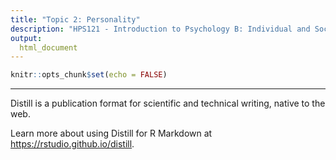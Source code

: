 ```yaml
---
title: "Topic 2: Personality"
description: "HPS121 - Introduction to Psychology B: Individual and Social Development"
output:
  html_document
---
```


```r
knitr::opts_chunk$set(echo = FALSE)
```

***

Distill is a publication format for scientific and technical writing, native to the web. 

Learn more about using Distill for R Markdown at <https://rstudio.github.io/distill>.





